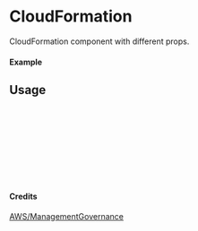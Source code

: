 
<Meta of={CloudFormation} title="AWS/ManagementGovernance/CloudFormation" />

# CloudFormation

CloudFormation component with different props.

#### Example

<Canvas of={CloudFormation.Primary} />

## Usage

```ts
import { CloudFormation } from "yadl-ui";

const Example = () => {
  return (
      <CloudFormation />
  );
};

export default Example;
```

#### Credits
[AWS/ManagementGovernance](https://aws-icons.com/)
